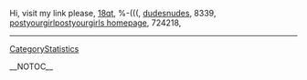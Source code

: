 Hi, visit my link please, <a href=" http://en.justin.tv/uqedwloe/profile ">18qt</a>,  %-(((, <a href=" http://en.justin.tv/lygauqib/profile ">dudesnudes</a>,  8339, <a href=" http://en.justin.tv/coilwwsr/profile ">postyourgirlpostyourgirls homepage</a>,  724218,
----
[[CategoryStatistics]]

__NOTOC__